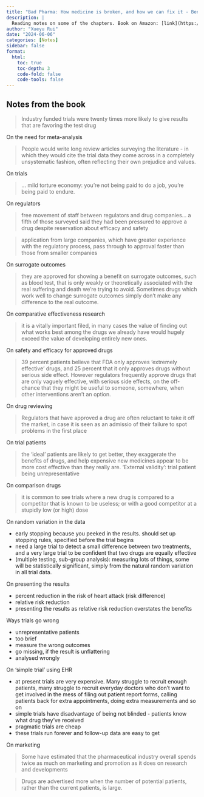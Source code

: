 ```yaml
---
title: "Bad Pharma: How medicine is broken, and how we can fix it - Ben Goldacre"
description: |
  Reading notes on some of the chapters. Book on Amazon: [link](https://www.amazon.co.uk/Bad-Pharma-How-Medicine-Broken/dp/000749808X) 
author: "Xueyu Rui"
date: "2024-06-06"
categories: [Notes]
sidebar: false
format: 
  html:
    toc: true
    toc-depth: 3
    code-fold: false
    code-tools: false
---
```





## Notes from the book

> Industry funded trials were twenty times more likely to give results that are favoring the test drug

On the need for meta-analysis

> People would write long review articles surveying the literature - in which they would cite the trial data they come across in a completely unsystematic fashion, often reflecting their own prejudice and values.

On trials

> ... mild torture economy: you're not being paid to do a job, you're being paid to endure.

On regulators

> free movement of staff between regulators and drug companies... a fifth of those surveyed said they had been pressured to approve a drug despite reservation about efficacy and safety

> application from large companies, which have greater experience with the regulatory process, pass through to approval faster than those from smaller companies


On surrogate outcomes

> they are approved for showing a benefit on surrogate outcomes, such as blood test, that is only weakly or theoretically associated with the real suffering and death we're trying to avoid. Sometimes drugs which work well to change surrogate outcomes simply don't make any difference to the real outcome.

On comparative effectiveness research

> it is a vitally important filed, in many cases the value of finding out what works best among the drugs we already have would hugely exceed the value of developing entirely new ones.

On safety and efficacy for approved drugs

> 39 percent patients believe that FDA only approves 'extremely effective' drugs, and 25 percent that it only approves drugs without serious side effect. However regulators frequently approve drugs that are only vaguely effective, with serious side effects, on the off-chance that they might be useful to someone, somewhere, when other interventions aren't an option.

On drug reviewing

> Regulators that have approved a drug are often reluctant to take it off the market, in case it is seen as an admissio of their failure to spot problems in the first place

On trial patients

> the 'ideal' patients are likely to get better, they exaggerate the benefits of drugs, and help expensive new medicines appear to be more cost effective than they really are. 'External validity': trial patient being unrepresentative

On comparison drugs

> it is common to see trials where a new drug is compared to a competitor that is known to be useless; or with a good competitor at a stupidly low (or high) dose


On random variation in the data

- early stopping because you peeked in the results. should set up stopping rules, specified before the trial begins
- need a large trial to detect a small difference between two treatments, and a very large trial to be confident that two drugs are equally effective
- (multiple testing, sub-group analysis): measuring lots of things, some will be statistically significant, simply from the natural random variation in all trial data.

On presenting the results

- percent reduction in the risk of heart attack (risk difference)
- relative risk reduction
- presenting the results as relative risk reduction overstates the benefits

Ways trials go wrong

- unrepresentative patients
- too brief 
- measure the wrong outcomes
- go missing, if the result is unflattering
- analysed wrongly

On 'simple trial' using EHR

- at present trials are very expensive. Many struggle to recruit enough patients, many struggle to recruit everyday doctors who don't want to get involved in the mess of filing out patient report forms, calling patients back for extra appointments, doing extra measurements and so on
- simple trials have disadvantage of being not blinded - patients know what drug they've received
- pragmatic trials are cheap
- these trials run forever and follow-up data are easy to get

On marketing 

> Some have estimated that the pharmaceutical industry overall spends twice as much on marketing and promotion as it does on research and developments

> Drugs are advertised more when the number of potential patients, rather than the current patients, is large. 




